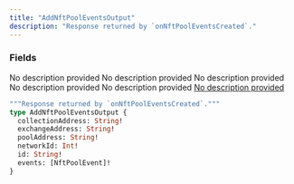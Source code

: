 ```yaml
---
title: "AddNftPoolEventsOutput"
description: "Response returned by `onNftPoolEventsCreated`."
---
```


### Fields

<ResponseField name="collectionAddress" type="String!" required>
  No description provided
</ResponseField>

<ResponseField name="exchangeAddress" type="String!" required>
  No description provided
</ResponseField>

<ResponseField name="poolAddress" type="String!" required>
  No description provided
</ResponseField>

<ResponseField name="networkId" type="Int!" required>
  No description provided
</ResponseField>

<ResponseField name="id" type="String!" required>
  No description provided
</ResponseField>

<a href="/api-reference/types/nftpoolevent">
  <ResponseField name="events" type="[NftPoolEvent]!" required>
    No description provided
  </ResponseField>
</a>


```graphql AddNftPoolEventsOutput
"""Response returned by `onNftPoolEventsCreated`."""
type AddNftPoolEventsOutput {
  collectionAddress: String!
  exchangeAddress: String!
  poolAddress: String!
  networkId: Int!
  id: String!
  events: [NftPoolEvent]!
}
```
